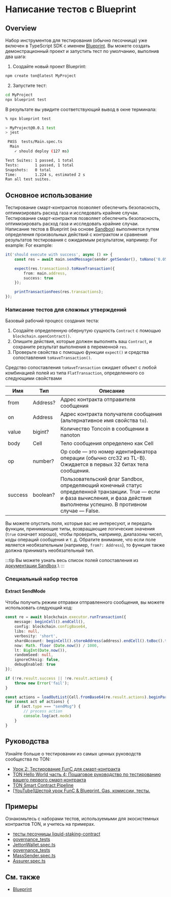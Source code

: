 
# Написание тестов с Blueprint

## Overview

Набор инструментов для тестирования (обычно песочница) уже включен в TypeScript SDK с именем [Blueprint](/v3/documentation/smart-contracts/getting-started/javascript). Вы можете создать демонстрационный проект и запустить тест по умолчанию, выполнив два шага:

1. Создайте новый проект Blueprint:

```bash
npm create ton@latest MyProject
```

2. Запустите тест:

```bash
cd MyProject
npx blueprint test
```

В результате вы увидите соответствующий вывод в окне терминала:

```bash
% npx blueprint test

> MyProject@0.0.1 test
> jest

 PASS  tests/Main.spec.ts
  Main
    ✓ should deploy (127 ms)

Test Suites: 1 passed, 1 total
Tests:       1 passed, 1 total
Snapshots:   0 total
Time:        1.224 s, estimated 2 s
Ran all test suites.
```

## Основное использование

Тестирование смарт-контрактов позволяет обеспечить безопасность, оптимизировать расход газа и исследовать крайние случаи.\
Тестирование смарт-контрактов позволяет обеспечить безопасность, оптимизировать расход газа и исследовать крайние случаи.\
Написание тестов в Blueprint (на основе [Sandbox](https://github.com/ton-org/sandbox)) выполняется путем определения произвольных действий с контрактом и сравнения результатов тестирования с ожидаемым результатом, например: For example: For example:

```typescript
it('should execute with success', async () => {                              // description of the test case
    const res = await main.sendMessage(sender.getSender(), toNano('0.05'));  // performing an action with contract main and saving result in res

    expect(res.transactions).toHaveTransaction({                             // configure the expected result with expect() function
        from: main.address,                                                  // set expected sender for transaction we want to test matcher properties from
        success: true                                                        // set the desirable result using matcher property success
    });

    printTransactionFees(res.transactions);                                  // print table with details on spent fees
});
```

### Написание тестов для сложных утверждений

Базовый рабочий процесс создания теста:

1. Создайте определенную обернутую сущность `Contract` с помощью `blockchain.openContract()`.
2. Опишите действия, которые должен выполнять ваш `Contract`, и сохраните результат выполнения в переменной `res`.
3. Проверьте свойства с помощью функции `expect()` и средства сопоставления `toHaveTransaction()`.

Средство сопоставления `toHaveTransaction` ожидает объект с любой комбинацией полей из типа `FlatTransaction`, определенного со следующими свойствами

| Имя     | Тип      | Описание                                                                                                                                                                           |
| ------- | -------- | ---------------------------------------------------------------------------------------------------------------------------------------------------------------------------------- |
| from    | Address? | Адрес контракта отправителя сообщения                                                                                                                                              |
| on      | Address  | Адрес контракта получателя сообщения (альтернативное имя свойства `to`).                                                                                                           |
| value   | bigint?  | Количество Toncoin в сообщении в nanoton                                                                                                                                           |
| body    | Cell     | Тело сообщения определено как Cell                                                                                                                                                 |
| op      | number?  | Op code — это номер идентификатора операции (обычно crc32 из TL-B). Ожидается в первых 32 битах тела сообщения.                                                                    |
| success | boolean? | Пользовательский флаг Sandbox, определяющий конечный статус определенной транзакции. True — если и фаза вычисления, и фаза действия выполнены успешно. В противном случае — False. |

Вы можете опустить поля, которые вас не интересуют, и передать функции, принимающие типы, возвращающие логические значения (`true` означает хорошо), чтобы проверить, например, диапазоны чисел, коды операций сообщения и т. д. Обратите внимание, что если поле является необязательным (например, `from?: Address`), то функция также должна принимать необязательный тип.

:::tip 
Вы можете узнать весь список полей сопоставления из [документации Sandbox](https://github.com/ton-org/sandbox#test-a-transaction-with-matcher).\\
:::

### Специальный набор тестов

#### Extract SendMode

Чтобы получить режим отправки отправленного сообщения, вы можете использовать следующий код:

```ts
const re = await blockchain.executor.runTransaction({
    message: beginCell().endCell(),
    config: blockchain.configBase64,
    libs: null,
    verbosity: 'short',
    shardAccount: beginCell().storeAddress(address).endCell().toBoc().toString('base64'),
    now: Math. floor (Date.now()) / 1000,
    lt: BigInt(Date.now()),
    randomSeed: null,
    ignoreChksig: false,
    debugEnabled: true
});

if (!re.result.success || !re.result.actions) {
    throw new Error('fail');
}

const actions = loadOutList(Cell.fromBase64(re.result.actions).beginParse());
for (const act of actions) {
    if (act.type === "sendMsg") {
        // process action
        console.log(act.mode)
    }
}
```

## Руководства

Узнайте больше о тестировании из самых ценных руководств сообщества по TON:

- [Урок 2: Тестирование FunC для смарт-контракта](https://github.com/romanovichim/TonFunClessons_Eng/blob/main/lessons/smartcontract/2lesson/secondlesson.md)
- [TON Hello World часть 4: Пошаговое руководство по тестированию вашего первого смарт-контракта](https://helloworld.tonstudio.io/04-testing/)
- [TON Smart Contract Pipeline](https://dev.to/roma_i_m/ton-smart-contract-pipeline-write-simple-contract-and-compile-it-4pnh)
- [[YouTube]Шестой урок FunC & Blueprint. Gas, комиссии, тесты.](https://youtu.be/3XIpKZ6wNcg)

## Примеры

Ознакомьтесь с наборами тестов, используемыми для экосистемных контрактов TON, и учитесь на примерах.

- [тесты песочницы liquid-staking-contract](https://github.com/ton-blockchain/liquid-staking-contract/tree/main/tests)
- [governance_tests](https://github.com/Trinketer22/governance_tests/blob/master/config_tests/tests/)
- [JettonWallet.spec.ts](https://github.com/EmelyanenkoK/modern_jetton/blob/master/tests/JettonWallet.spec.ts)
- [governance_tests](https://github.com/Trinketer22/governance_tests/blob/master/elector_tests/tests/complaint-test.fc)
- [MassSender.spec.ts](https://github.com/Gusarich/ton-mass-sender/blob/main/tests/MassSender.spec.ts)
- [Assurer.spec.ts](https://github.com/aSpite/dominant-assurance-contract/blob/main/tests/Assurer.spec.ts)

## См. также

- [Blueprint](/v3/documentation/smart-contracts/getting-started/javascript)

<Feedback />
